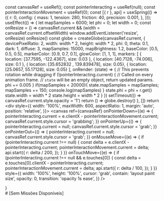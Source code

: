 
  const canvasRef = useRef();
  const pointerInteracting = useRef(null);
  const pointerInteractionMovement = useRef(0);
  const [{ r }, api] = useSpring(() => ({
    r: 0,
    config: {
      mass: 1,
      tension: 280,
      friction: 40,
      precision: 0.001,
    },
  }));
  useEffect(() => {
    let mapSamples = 6000;
    let phi = 0;
    let width = 0;
    const onResize = () => canvasRef.current && (width = canvasRef.current.offsetWidth)
    window.addEventListener('resize', onResize)
    onResize()
    const globe = createGlobe(canvasRef.current, {
      devicePixelRatio: 2,
      width: width * 2,
      height: width * 2,
      phi: 0,
      theta: 0.1,
      dark: 1,
      diffuse: 3,
      mapSamples: 15000,
      mapBrightness: 1.2,
      baseColor: [0.5, 0.5, 0.5],
      markerColor: [0.9, 0.7, 0.1],
      glowColor: [1, 1, 1],
      markers: [
        { location: [37.7595, -122.4367], size: 0.03 },
        { location: [40.7128, -74.006], size: 0.1 },
        { location: [35.652832 , 139.839478], size: 0.05},
        { location: [25.0657, 55.17128], size: 0.05}
      ],
      onRender: (state) => {
        // This prevents rotation while dragging
        if (!pointerInteracting.current) {
          // Called on every animation frame.
          // `state` will be an empty object, return updated params.
          phi += 0.005
        }
        if(mapSamples < 20000){
            state.mapSamples = mapSamples;
            mapSamples += 150;
            console.log(mapSamples)
        }
        state.phi = phi + r.get()
        state.width = width * 2
        state.height = width * 2
      }
    })
    setTimeout(() => canvasRef.current.style.opacity = '1')
    return () => globe.destroy()
  }, [])
  return <div style={{
    width: '100%',
    maxWidth: 600,
    aspectRatio: 1,
    margin: 'auto',
    position: 'relative',
  }}>
    <canvas
      ref={canvasRef}
      onPointerDown={(e) => {
        pointerInteracting.current =
          e.clientX - pointerInteractionMovement.current;
        canvasRef.current.style.cursor = 'grabbing';
      }}
      onPointerUp={() => {
        pointerInteracting.current = null;
        canvasRef.current.style.cursor = 'grab';
      }}
      onPointerOut={() => {
        pointerInteracting.current = null;
        canvasRef.current.style.cursor = 'grab';
      }}
      onMouseMove={(e) => {
        if (pointerInteracting.current !== null) {
          const delta = e.clientX - pointerInteracting.current;
          pointerInteractionMovement.current = delta;
          api.start({
            r: delta / 200,
          });
        }
      }}
      onTouchMove={(e) => {
        if (pointerInteracting.current !== null && e.touches[0]) {
          const delta = e.touches[0].clientX - pointerInteracting.current;
          pointerInteractionMovement.current = delta;
          api.start({
            r: delta / 100,
          });
        }
      }}
      style={{
        width: '100%',
        height: '100%',
        cursor: 'grab',
        contain: 'layout paint size',
        opacity: 0,
        transition: 'opacity 1s ease',
      }}
    />
  </div>
}

<Cobe/>

<Bleed >
  <div class='flex justify-center text-center w-full'>
    # [Sem Missões Disponíveis]
  </div>
</Bleed>